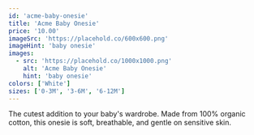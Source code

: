 ```yaml
---
id: 'acme-baby-onesie'
title: 'Acme Baby Onesie'
price: '10.00'
imageSrc: 'https://placehold.co/600x600.png'
imageHint: 'baby onesie'
images:
  - src: 'https://placehold.co/1000x1000.png'
    alt: 'Acme Baby Onesie'
    hint: 'baby onesie'
colors: ['White']
sizes: ['0-3M', '3-6M', '6-12M']
---
```

The cutest addition to your baby's wardrobe. Made from 100% organic cotton, this onesie is soft, breathable, and gentle on sensitive skin.
